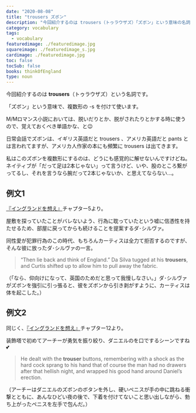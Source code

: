 ```yaml
---
date: "2020-08-08"
title: "trousers ズボン"
description: "今回紹介するのは trousers（トゥラウザズ）「ズボン」という意味の名詞です。例文は、『イングランドを想え』より"
category: vocabulary
tags:
  - vocabulary
featuredimage: ./featuredimage.jpg
squareimage: ./featuredimage_s.jpg
cardimage: ./featuredimage.jpg
toc: false
tocSub: false
books: thinkOfEngland
type: noun
---
```



今回紹介するのは __trousers__（トゥラウザズ）という名詞です。  

「ズボン」という意味で、複数形の -s を付けて使います。

M/Mロマンス小説においては、脱いだりとか、脱がされたりとかする時に使うので、覚えておくべき単語かな、と😉

日常会話でズボンは、イギリス英語だと trousers 、アメリカ英語だと pants とは言われてますが、アメリカ人作家の本にも頻繁に trousers は出てきます。

私はこのズボンを複数形にするのは、どうにも感覚的に解せないんですけどね。ネイティブが「だって足は2本じゃない」って言うけど、いや、股のところ繋がってるし、それを言うなら腕だって2本じゃないか、と思えてならない…。

## 例文1

[『イングランドを想え』](/mm-romance/think-of-england/)チャプター5より。

屋敷を探っていたことがバレないよう、行為に耽っていたという嘘に信憑性を持たせるため、部屋に戻ってからも続けることを提案するダ･シルヴァ。

同性愛が犯罪行為のこの時代、もちろんカーティスは全力て拒否するのですが、そんな彼に放ったダ･シルヴァの一言。

<Blockquote book srcBook="thinkOfEngland" lang="en" chapter="5">
“Then lie back and think of England.” Da Silva tugged at his <strong>trousers</strong>, and Curtis shifted up to allow him to pull away the fabric.
</Blockquote>

<p className="translation">（「なら、仰向けになって、英国のためだと思って我慢しなさい。」ダ･シルヴァがズボンを強引に引っ張ると、彼をズボンから引き剥がすように、カーティスは体を起こした。）</p>

## 例文2

同じく、[『イングランドを想え』](/mm-romance/think-of-england/)チャプター12より。

装飾塔で初めてアーチーが勇気を振り絞り、ダニエルのを口でするシーンですね💕

<Blockquote book srcBook="thinkOfEngland" lang="en" chapter="12">
He dealt with the <strong>trouser</strong> buttons, remembering with a shock as the hard cock sprang to his hand that of course the man had no drawers after that hellish night, and wrapped his good hand around Daniel’s erection.
</Blockquote>

<p className="translation">（アーチーはダニエルのズボンのボタンを外し、硬いペニスが手の中に跳ねる衝撃とともに、あんなひどい夜の後で、下着を付けてないこと思い出しながら、勃ち上がったペニスを左手で包んだ。）</p>

<VocabularyFooter book="thinkOfEngland" />
